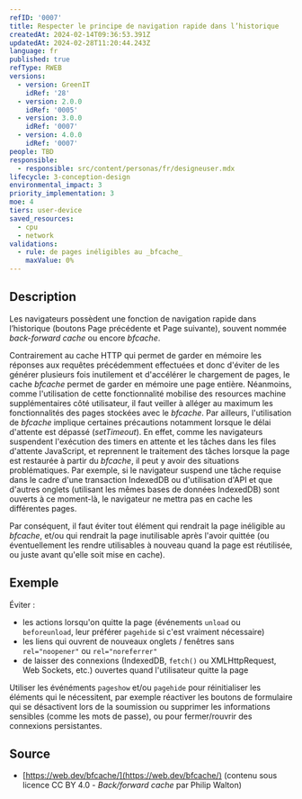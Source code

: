 ```yaml
---
refID: '0007'
title: Respecter le principe de navigation rapide dans l’historique
createdAt: 2024-02-14T09:36:53.391Z
updatedAt: 2024-02-28T11:20:44.243Z
language: fr
published: true
refType: RWEB
versions:
  - version: GreenIT
    idRef: '28'
  - version: 2.0.0
    idRef: '0005'
  - version: 3.0.0
    idRef: '0007'
  - version: 4.0.0
    idRef: '0007'
people: TBD
responsible:
  - responsible: src/content/personas/fr/designeuser.mdx
lifecycle: 3-conception-design
environmental_impact: 3
priority_implementation: 3
moe: 4
tiers: user-device
saved_resources:
  - cpu
  - network
validations:
  - rule: de pages inéligibles au _bfcache_
    maxValue: 0%
---
```


## Description

Les navigateurs possèdent une fonction de navigation rapide dans l’historique (boutons Page précédente et Page suivante),
souvent nommée *back-forward cache* ou encore *bfcache*.

Contrairement au cache HTTP qui permet de garder en mémoire les réponses aux requêtes précédemment effectuées et donc d'éviter de les générer plusieurs fois inutilement et d'accélérer le chargement de pages, le cache *bfcache* permet de garder en mémoire une page entière.
Néanmoins, comme l'utilisation de cette fonctionnalité mobilise des resources machine supplémentaires côté utilisateur, il faut veiller à alléger au maximum les fonctionnalités des pages stockées avec le *bfcache*.
Par ailleurs, l'utilisation de *bfcache* implique certaines précautions notamment lorsque le délai d'attente est dépassé (*setTimeout*).
En effet, comme les navigateurs suspendent l'exécution des timers en attente et les tâches dans les files d'attente JavaScript, et reprennent le traitement des tâches lorsque la page est restaurée à partir du *bfcache*, il peut y avoir des situations problématiques.
Par exemple, si le navigateur suspend une tâche requise dans le cadre d'une transaction IndexedDB ou d'utilisation d'API et que d'autres onglets (utilisant les mêmes bases de données IndexedDB) sont ouverts à ce moment-là, le navigateur ne mettra pas en cache les différentes pages.

Par conséquent, il faut éviter tout élément qui rendrait la page inéligible au *bfcache*,
et/ou qui rendrait la page inutilisable après l'avoir quittée
(ou éventuellement les rendre utilisables à nouveau quand la page est réutilisée, ou juste avant qu'elle soit mise en cache).

## Exemple

Éviter :

* les actions lorsqu'on quitte la page (événements `unload` ou `beforeunload`, leur préférer `pagehide` si c'est vraiment nécessaire)
* les liens qui ouvrent de nouveaux onglets / fenêtres sans `rel="noopener"` ou `rel="noreferrer"`
* de laisser des connexions (IndexedDB, `fetch()` ou XMLHttpRequest, Web Sockets, etc.) ouvertes quand l'utilisateur quitte la page

Utiliser les événéments `pageshow` et/ou `pagehide` pour réinitialiser les éléments qui le nécessitent,
par exemple réactiver les boutons de formulaire qui se désactivent lors de la soumission
ou supprimer les informations sensibles (comme les mots de passe),
ou pour fermer/rouvrir des connexions persistantes.

## Source

* [https://web.dev/bfcache/](https://web.dev/bfcache/) (contenu sous licence CC BY 4.0 - *Back/forward cache* par Philip Walton)

